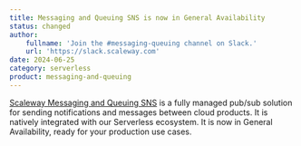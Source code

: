 ```yaml
---
title: Messaging and Queuing SNS is now in General Availability
status: changed
author:
    fullname: 'Join the #messaging-queuing channel on Slack.'
    url: 'https://slack.scaleway.com'
date: 2024-06-25
category: serverless
product: messaging-and-queuing
---
```


[Scaleway Messaging and Queuing SNS](https://www.scaleway.com/en/docs/messaging/quickstart/#quickstart-for-topics-and-events) is a fully managed pub/sub solution for sending notifications and messages between cloud products. It is natively integrated with our Serverless ecosystem.
It is now in General Availability, ready for your production use cases.

